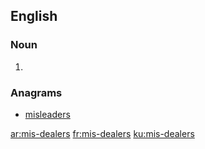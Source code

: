 ==English==

===Noun===
{{head|en|plural}}

# {{plural of|mis-dealer|lang=en}}

===Anagrams===
* [[misleaders#English|misleaders]]

[[ar:mis-dealers]]
[[fr:mis-dealers]]
[[ku:mis-dealers]]